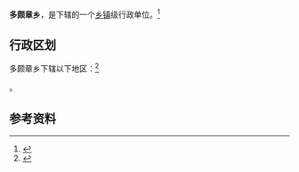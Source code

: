 {{中国乡级行政区|54/22/21/202/000}}

'''多颇章乡'''，是{{PRC admin/fullname|54/22/21/202/000|3}}下辖的一个[[乡镇|乡镇]]级行政单位。<ref>{{PRC admin/ref sgc|{{PRC admin/parent|54/22/21/202/000}}}}</ref>

== 行政区划 ==

多颇章乡下辖以下地区：<ref>{{PRC admin/ref sgc|54/22/21/202/000}}</ref>

{{PRC admin/children|54/22/21/202/000}}。

== 参考资料 ==

{{reflist}}

{{行政区划小作品}}
{{PRC admin/navcat|54/22/21/202/000}}